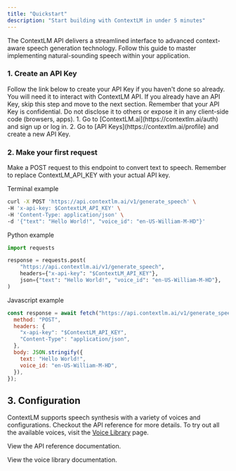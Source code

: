 ```yaml
---
title: "Quickstart"
description: "Start building with ContextLM in under 5 minutes"
---
```


The ContextLM API delivers a streamlined interface to advanced context-aware speech generation technology. Follow this guide to master implementing natural-sounding speech within your application.

### 1. Create an API Key

<AccordionGroup>
  <Accordion icon="key" title="Create an API Key">
    Follow the link below to create your API Key if you haven't done so already.
    You will need it to interact with ContextLM API.
    <Note>
      If you already have an API Key, skip this step and move to the next
      section.
    </Note>
    <Warning>
      Remember that your API Key is confidential. Do not disclose it to others
      or expose it in any client-side code (browsers, apps).
    </Warning>
    1. Go to [ContextLM.ai](https://contextlm.ai/auth) and sign up or log in. 2.
    Go to [API Keys](https://contextlm.ai/profile) and create a new API Key.
  </Accordion>
</AccordionGroup>

### 2. Make your first request

Make a POST request to this endpoint to convert text to speech. Remember to replace ContextLM_API_KEY with your actual API key.

Terminal example

```bash
curl -X POST 'https://api.contextlm.ai/v1/generate_speech' \
-H 'x-api-key: $ContextLM_API_KEY' \
-H 'Content-Type: application/json' \
-d '{"text": "Hello World!", "voice_id": "en-US-William-M-HD"}'
```

Python example

```python
import requests

response = requests.post(
    "https://api.contextlm.ai/v1/generate_speech",
    headers={"x-api-key": "$ContextLM_API_KEY"},
    json={"text": "Hello World!", "voice_id": "en-US-William-M-HD"},
)
```

Javascript example

```javascript
const response = await fetch("https://api.contextlm.ai/v1/generate_speech", {
  method: "POST",
  headers: {
    "x-api-key": "$ContextLM_API_KEY",
    "Content-Type": "application/json",
  },
  body: JSON.stringify({
    text: "Hello World!",
    voice_id: "en-US-William-M-HD",
  }),
});
```

## 3. Configuration

ContextLM supports speech synthesis with a variety of voices and configurations. Checkout the API reference for more details. To try out all the available voices, visit the [Voice Library](https://contextlm.ai/voice-library) page.

<CardGroup>

<Card title="API reference" icon="file" href="/api-reference/introduction">
  View the API reference documentation.
</Card>

<Card
  title="Voice library"
  icon="speaker"
  href="https://contextlm.ai/voice-library">
  View the voice library documentation.
</Card>

</CardGroup>
